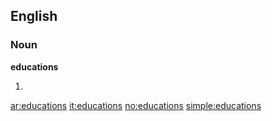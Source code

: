 ==English==

===Noun===
'''educations'''

# {{plural of|[[education]]}}

[[ar:educations]]
[[it:educations]]
[[no:educations]]
[[simple:educations]]